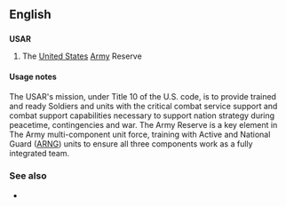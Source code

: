 ==English==

==={{initialism}}===
'''USAR'''

# The [[United States]] [[Army]] Reserve

====Usage notes====
The USAR's mission, under Title 10 of the U.S. code, is to provide trained and ready Soldiers and units with the critical combat service support and combat support capabilities necessary to support nation strategy during peacetime, contingencies and war. The Army Reserve is a key element in The Army multi-component unit force, training with Active and National Guard ([[ARNG]]) units to ensure all three components work as a fully integrated team.

===See also===
* {{pedialite}}